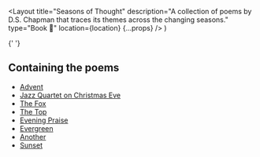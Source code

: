   <Layout
    title="Seasons of Thought"
    description="A collection of poems by D.S. Chapman that traces its themes across the changing seasons."
    type="Book 📖"
    location={location}
    {...props}
  />
)

<BookCard />{' '}

## Containing the poems

- [Advent](/poetry/seasons-of-thought/advent)
- [Jazz Quartet on Christmas Eve](/poetry/seasons-of-thought/jazz-quartet-on-christmas-eve)
- [The Fox](/poetry/seasons-of-thought/the-fox)
- [The Top](/poetry/seasons-of-thought/the-top)
- [Evening Praise](/poetry/seasons-of-thought/evening-praise)
- [Evergreen](/poetry/seasons-of-thought/evergreen)
- [Another](/poetry/seasons-of-thought/another)
- [Sunset](/poetry/seasons-of-thought/sunset)
